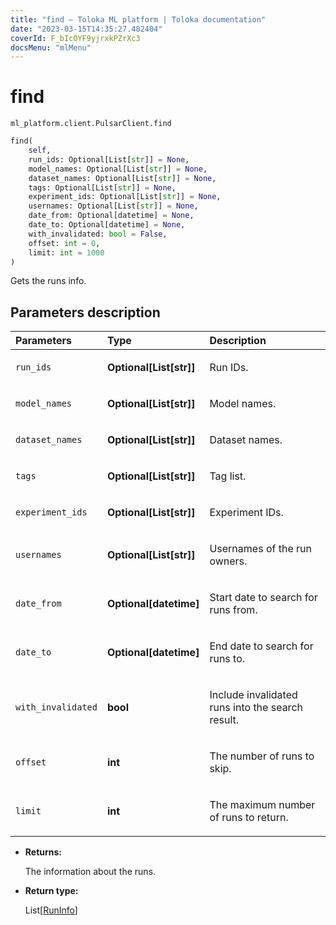 ```yaml
---
title: "find — Toloka ML platform | Toloka documentation"
date: "2023-03-15T14:35:27.482404"
coverId: F_bIcOYF9yjrxkPZrXc3
docsMenu: "mlMenu"
---
```


# find

`ml_platform.client.PulsarClient.find`

```python
find(
    self,
    run_ids: Optional[List[str]] = None,
    model_names: Optional[List[str]] = None,
    dataset_names: Optional[List[str]] = None,
    tags: Optional[List[str]] = None,
    experiment_ids: Optional[List[str]] = None,
    usernames: Optional[List[str]] = None,
    date_from: Optional[datetime] = None,
    date_to: Optional[datetime] = None,
    with_invalidated: bool = False,
    offset: int = 0,
    limit: int = 1000
)
```

Gets the runs info.

## Parameters description

| Parameters | Type | Description |
| :----------| :----| :-----------|
`run_ids`|**Optional\[List\[str\]\]**|<p>Run IDs.</p>
`model_names`|**Optional\[List\[str\]\]**|<p>Model names.</p>
`dataset_names`|**Optional\[List\[str\]\]**|<p>Dataset names.</p>
`tags`|**Optional\[List\[str\]\]**|<p>Tag list.</p>
`experiment_ids`|**Optional\[List\[str\]\]**|<p>Experiment IDs.</p>
`usernames`|**Optional\[List\[str\]\]**|<p>Usernames of the run owners.</p>
`date_from`|**Optional\[datetime\]**|<p>Start date to search for runs from.</p>
`date_to`|**Optional\[datetime\]**|<p>End date to search for runs to.</p>
`with_invalidated`|**bool**|<p>Include invalidated runs into the search result.</p>
`offset`|**int**|<p>The number of runs to skip.</p>
`limit`|**int**|<p>The maximum number of runs to return.</p>

* **Returns:**

  The information about the runs.

* **Return type:**

  List\[[RunInfo](/docs/toloka-ml/reference/ml_platform.core.RunInfo)\]

